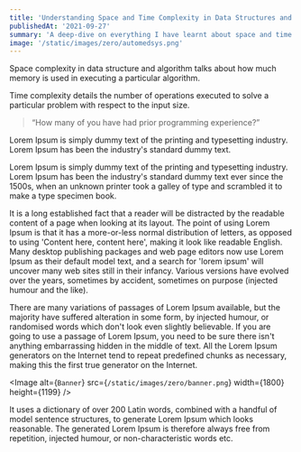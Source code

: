 ```yaml
---
title: 'Understanding Space and Time Complexity in Data Structures and Algorithm'
publishedAt: '2021-09-27'
summary: 'A deep-dive on everything I have learnt about space and time complexity so far in JavaScript.'
image: '/static/images/zero/automedsys.png'
---
```


Space complexity in data structure and algorithm talks about how much memory is used in executing a particular algorithm.

Time complexity details the number of operations executed to solve a particular problem with respect to the input size.

> “How many of you have had prior programming experience?”

<StaticTweet id="1443474892691755011" />

Lorem Ipsum is simply dummy text of the printing and typesetting industry. Lorem Ipsum has been the industry's standard dummy text.

Lorem Ipsum is simply dummy text of the printing and typesetting industry. Lorem Ipsum has been the industry's standard dummy text ever since the 1500s, when an unknown printer took a galley of type and scrambled it to make a type specimen book.

It is a long established fact that a reader will be distracted by the readable content of a page when looking at its layout. The point of using Lorem Ipsum is that it has a more-or-less normal distribution of letters, as opposed to using 'Content here, content here', making it look like readable English. Many desktop publishing packages and web page editors now use Lorem Ipsum as their default model text, and a search for 'lorem ipsum' will uncover many web sites still in their infancy. Various versions have evolved over the years, sometimes by accident, sometimes on purpose (injected humour and the like).

There are many variations of passages of Lorem Ipsum available, but the majority have suffered alteration in some form, by injected humour, or randomised words which don't look even slightly believable. If you are going to use a passage of Lorem Ipsum, you need to be sure there isn't anything embarrassing hidden in the middle of text. All the Lorem Ipsum generators on the Internet tend to repeat predefined chunks as necessary, making this the first true generator on the Internet.

<Image
  alt={`Banner`}
  src={`/static/images/zero/banner.png`}
  width={1800}
  height={1199}
/>

It uses a dictionary of over 200 Latin words, combined with a handful of model sentence structures, to generate Lorem Ipsum which looks reasonable. The generated Lorem Ipsum is therefore always free from repetition, injected humour, or non-characteristic words etc.